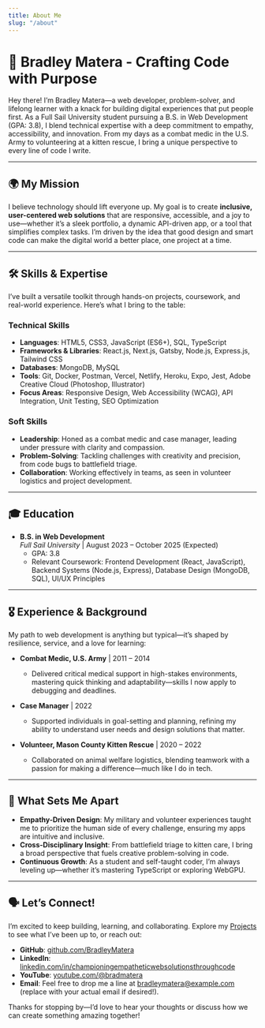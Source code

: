 ```yaml
---
title: About Me
slug: "/about"
---
```


# 🌟 Bradley Matera - Crafting Code with Purpose

Hey there! I’m Bradley Matera—a web developer, problem-solver, and lifelong learner with a knack for building digital experiences that put people first. As a Full Sail University student pursuing a B.S. in Web Development (GPA: 3.8), I blend technical expertise with a deep commitment to empathy, accessibility, and innovation. From my days as a combat medic in the U.S. Army to volunteering at a kitten rescue, I bring a unique perspective to every line of code I write.

---

## 🌍 My Mission
I believe technology should lift everyone up. My goal is to create **inclusive, user-centered web solutions** that are responsive, accessible, and a joy to use—whether it’s a sleek portfolio, a dynamic API-driven app, or a tool that simplifies complex tasks. I’m driven by the idea that good design and smart code can make the digital world a better place, one project at a time.

---

## 🛠️ Skills & Expertise
I’ve built a versatile toolkit through hands-on projects, coursework, and real-world experience. Here’s what I bring to the table:

### Technical Skills
- **Languages**: HTML5, CSS3, JavaScript (ES6+), SQL, TypeScript  
- **Frameworks & Libraries**: React.js, Next.js, Gatsby, Node.js, Express.js, Tailwind CSS  
- **Databases**: MongoDB, MySQL  
- **Tools**: Git, Docker, Postman, Vercel, Netlify, Heroku, Expo, Jest, Adobe Creative Cloud (Photoshop, Illustrator)  
- **Focus Areas**: Responsive Design, Web Accessibility (WCAG), API Integration, Unit Testing, SEO Optimization  

### Soft Skills
- **Leadership**: Honed as a combat medic and case manager, leading under pressure with clarity and compassion.  
- **Problem-Solving**: Tackling challenges with creativity and precision, from code bugs to battlefield triage.  
- **Collaboration**: Working effectively in teams, as seen in volunteer logistics and project development.  

---

## 🎓 Education
- **B.S. in Web Development**  
  *Full Sail University* | August 2023 – October 2025 (Expected)  
  - GPA: 3.8  
  - Relevant Coursework: Frontend Development (React, JavaScript), Backend Systems (Node.js, Express), Database Design (MongoDB, SQL), UI/UX Principles  

---

## 🎖️ Experience & Background
My path to web development is anything but typical—it’s shaped by resilience, service, and a love for learning:

- **Combat Medic, U.S. Army** | 2011 – 2014  
  - Delivered critical medical support in high-stakes environments, mastering quick thinking and adaptability—skills I now apply to debugging and deadlines.  

- **Case Manager** | 2022  
  - Supported individuals in goal-setting and planning, refining my ability to understand user needs and design solutions that matter.  

- **Volunteer, Mason County Kitten Rescue** | 2020 – 2022  
  - Collaborated on animal welfare logistics, blending teamwork with a passion for making a difference—much like I do in tech.  

---

## 🌟 What Sets Me Apart
- **Empathy-Driven Design**: My military and volunteer experiences taught me to prioritize the human side of every challenge, ensuring my apps are intuitive and inclusive.  
- **Cross-Disciplinary Insight**: From battlefield triage to kitten care, I bring a broad perspective that fuels creative problem-solving in code.  
- **Continuous Growth**: As a student and self-taught coder, I’m always leveling up—whether it’s mastering TypeScript or exploring WebGPU.  

---

## 🗣️ Let’s Connect!
I’m excited to keep building, learning, and collaborating. Explore my [Projects](/projects) to see what I’ve been up to, or reach out:  
- **GitHub**: [github.com/BradleyMatera](https://github.com/BradleyMatera)  
- **LinkedIn**: [linkedin.com/in/championingempatheticwebsolutionsthroughcode](https://linkedin.com/in/championingempatheticwebsolutionsthroughcode)  
- **YouTube**: [youtube.com/@bradmatera](https://www.youtube.com/@bradmatera)  
- **Email**: Feel free to drop me a line at [bradleymatera@example.com](mailto:bradleymatera@example.com) (replace with your actual email if desired!).

Thanks for stopping by—I’d love to hear your thoughts or discuss how we can create something amazing together!